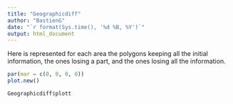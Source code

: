 ```yaml
---
title: "Geographicdiff"
author: "BastienG"
date: "`r format(Sys.time(), '%d %B, %Y')`"
output: html_document
---
```


Here is represented for each area the polygons keeping all the initial information, the ones losing a part, and the ones losing all the information.

```r

par(mar = c(0, 0, 0, 0))
plot.new()

```

```r

Geographicdiff$plott

```

